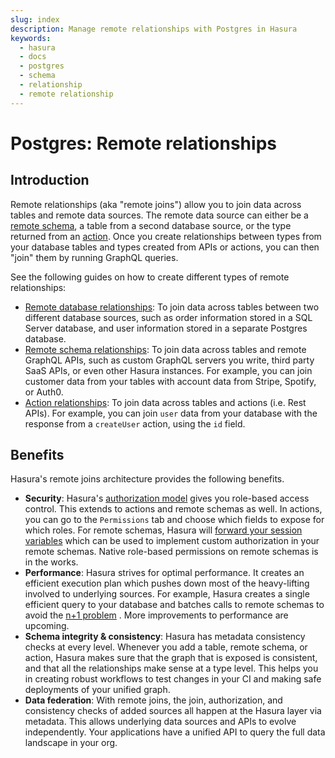 ```yaml
---
slug: index
description: Manage remote relationships with Postgres in Hasura
keywords:
  - hasura
  - docs
  - postgres
  - schema
  - relationship
  - remote relationship
---
```


# Postgres: Remote relationships

## Introduction

Remote relationships (aka "remote joins") allow you to join data across
tables and remote data sources. The remote data source can either be a
[remote schema](/graphql/core/remote-schemas/index.mdx), a table from a second database source,
or the type returned from an [action](/graphql/core/actions/index.mdx). Once you create
relationships between types from your database tables and types created
from APIs or actions, you can then "join" them by running GraphQL
queries.

See the following guides on how to create different types of remote
relationships:


- [Remote database relationships](/graphql/core/databases/postgres/schema/remote-relationships/remote-source-relationships.mdx): To join data across tables between two different database sources, such as order information stored in a SQL Server database,
  and user information stored in a separate Postgres database.
- [Remote schema relationships](/graphql/core/databases/postgres/schema/remote-relationships/remote-schema-relationships.mdx): To join data across tables and remote GraphQL APIs, such as custom GraphQL servers you write, third party SaaS APIs,
  or even other Hasura instances. For example, you can join customer data from your tables with account data from Stripe, Spotify, or Auth0.
- [Action relationships](/graphql/core/databases/postgres/schema/remote-relationships/action-relationships.mdx): To join data across tables and actions (i.e. Rest APIs).
  For example, you can join `user` data from your database with the response from a `createUser` action, using the `id` field.


## Benefits

Hasura's remote joins architecture provides the following benefits.


- **Security**: Hasura's [authorization model](/graphql/core/auth/authorization/index.mdx) gives
  you role-based access control. This extends to actions and remote
  schemas as well. In actions, you can go to the `Permissions` tab and
  choose which fields to expose for which roles. For remote schemas,
  Hasura will [forward your session variables](/graphql/core/remote-schemas/auth/index.mdx)
  which can be used to implement custom authorization in your remote
  schemas. Native role-based permissions on remote schemas is in the
  works.
- **Performance**: Hasura strives for optimal performance. It creates
  an efficient execution plan which pushes down most of the
  heavy-lifting involved to underlying sources. For example, Hasura
  creates a single efficient query to your database and batches calls
  to remote schemas to avoid the [n+1
  problem](https://hasura.io/learn/graphql/intro-graphql/graphql-server/)
  . More improvements to performance are upcoming.
- **Schema integrity & consistency**: Hasura has metadata consistency
  checks at every level. Whenever you add a table, remote schema, or
  action, Hasura makes sure that the graph that is exposed is
  consistent, and that all the relationships make sense at a type
  level. This helps you in creating robust workflows to test changes
  in your CI and making safe deployments of your unified graph.
- **Data federation**: With remote joins, the join, authorization, and
  consistency checks of added sources all happen at the Hasura layer
  via metadata. This allows underlying data sources and APIs to evolve
  independently. Your applications have a unified API to query the
  full data landscape in your org.
